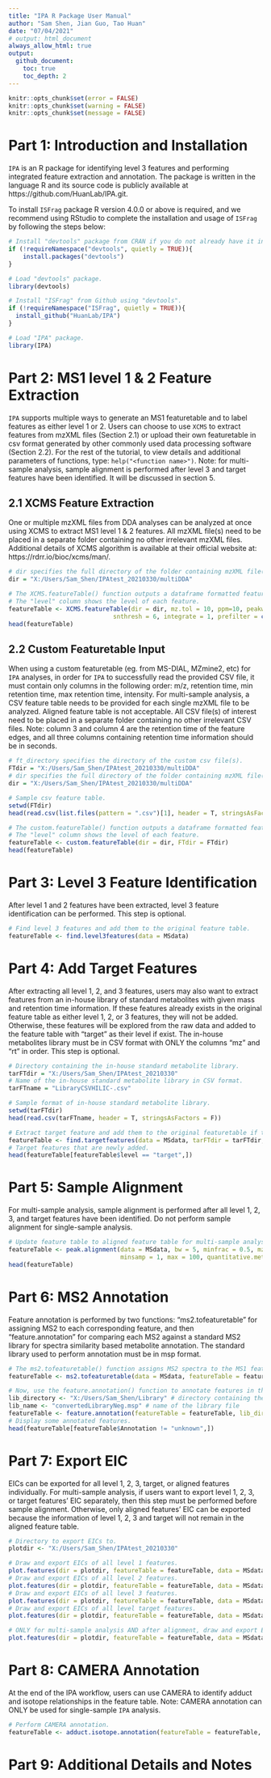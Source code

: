 ---
title: "IPA R Package User Manual"
author: "Sam Shen, Jian Guo, Tao Huan"
date: "07/04/2021"
# output: html_document
always_allow_html: true
output:
  github_document:
    toc: true
    toc_depth: 2
---

```{r setup, include=FALSE}
knitr::opts_chunk$set(error = FALSE)
knitr::opts_chunk$set(warning = FALSE)
knitr::opts_chunk$set(message = FALSE)
```

# Part 1: Introduction and Installation
`IPA` is an R package for identifying level 3 features and performing integrated feature extraction and annotation. The package is written in the language R and its source code is publicly available at https://github.com/HuanLab/IPA.git.

To install `ISFrag` package R version 4.0.0 or above is required, and we recommend using RStudio to complete the installation and usage of `ISFrag` by following the steps below:
```{r, eval=TRUE}
# Install "devtools" package from CRAN if you do not already have it installed.
if (!requireNamespace("devtools", quietly = TRUE)){
    install.packages("devtools")
}

# Load "devtools" package.
library(devtools)

# Install "ISFrag" from Github using "devtools".
if (!requireNamespace("ISFrag", quietly = TRUE)){
  install_github("HuanLab/IPA")
}

# Load "IPA" package.
library(IPA)
```

# Part 2: MS1 level 1 & 2 Feature Extraction
`IPA` supports multiple ways to generate an MS1 featuretable and to label features as either level 1 or 2. Users can choose to use `XCMS` to extract features from mzXML files (Section 2.1) or upload their own featuretable in csv format generated by other commonly used data processing software (Section 2.2). For the rest of the tutorial, to view details and additional parameters of functions, type: `help("<function name>")`. Note: for multi-sample analysis, sample alignment is performed after level 3 and target features have been identified. It will be discussed in section 5. 

## 2.1 XCMS Feature Extraction
One or multiple mzXML files from DDA analyses can be analyzed at once using XCMS to extract MS1 level 1 & 2 features. All mzXML file(s) need to be placed in a separate folder containing no other irrelevant mzXML files. Additional details of XCMS algorithm is available at their official website at: https://rdrr.io/bioc/xcms/man/.
```{r, eval=TRUE}
# dir specifies the full directory of the folder containing mzXML file(s).
dir = "X:/Users/Sam_Shen/IPAtest_20210330/multiDDA"

# The XCMS.featureTable() function outputs a dataframe formatted featuretable as well as an MSnbase object.
# The "level" column shows the level of each feature.
featureTable <- XCMS.featureTable(dir = dir, mz.tol = 10, ppm=10, peakwidth=c(5,20), mzdiff = 0.01,
                             snthresh = 6, integrate = 1, prefilter = c(3,100), noise = 100)
head(featureTable)
```

## 2.2 Custom Featuretable Input
When using a custom featuretable (eg. from MS-DIAL, MZmine2, etc) for `IPA` analyses, in order for `IPA` to successfully read the provided CSV file, it must contain only columns in the following order: m/z, retention time, min retention time, max retention time, intensity. For multi-sample analysis, a CSV feature table needs to be provided for each single mzXML file to be analyzed. Aligned feature table is not acceptable. All CSV file(s) of interest need to be placed in a separate folder containing no other irrelevant CSV files. Note: column 3 and column 4 are the retention time of the feature edges, and all three columns containing retention time information should be in seconds.
```{r, eval=TRUE}
# ft_directory specifies the directory of the custom csv file(s).
FTdir = "X:/Users/Sam_Shen/IPAtest_20210330/multiDDA"
# dir specifies the full directory of the folder containing mzXML file(s).
dir = "X:/Users/Sam_Shen/IPAtest_20210330/multiDDA"

# Sample csv feature table.
setwd(FTdir)
head(read.csv(list.files(pattern = ".csv")[1], header = T, stringsAsFactors = F))

# The custom.featureTable() function outputs a dataframe formatted featuretable as well as an MSnbase object.
# The "level" column shows the level of each feature.
featureTable <- custom.featureTable(dir = dir, FTdir = FTdir)
head(featureTable)
```

# Part 3: Level 3 Feature Identification
After level 1 and 2 features have been extracted, level 3 feature identification can be performed. This step is optional.
```{r, eval=TRUE}
# Find level 3 features and add them to the original feature table.
featureTable <- find.level3features(data = MSdata)
```

# Part 4: Add Target Features
After extracting all level 1, 2, and 3 features, users may also want to extract features from an in-house library of standard metabolites with given mass and retention time information. If these features already exists in the original feature table as either level 1, 2, or 3 features, they will not be added. Otherwise, these features will be explored from the raw data and added to the feature table with "target" as their level if exist. The in-house metabolites library must be in CSV format with ONLY the columns "mz" and "rt" in order. This step is optional.
```{r, eval=TRUE}
# Directory containing the in-house standard metabolite library.
tarFTdir = "X:/Users/Sam_Shen/IPAtest_20210330"
# Name of the in-house standard metabolite library in CSV format.
tarFTname = "LibraryCSVHILIC-.csv"

# Sample format of in-house standard metabolite library.
setwd(tarFTdir)
head(read.csv(tarFTname, header = T, stringsAsFactors = F))

# Extract target feature and add them to the original featuretable if they do no exist already.
featureTable <- find.targetfeatures(data = MSdata, tarFTdir = tarFTdir, tarFTname = tarFTname)
# Target features that are newly added.
head(featureTable[featureTable$level == "target",])
```

# Part 5: Sample Alignment
For multi-sample analysis, sample alignment is performed after all level 1, 2, 3, and target features have been identified. Do not perform sample alignment for single-sample analysis.
```{r, eval=TRUE}
# Update feature table to aligned feature table for multi-sample analysis.
featureTable <- peak.alignment(data = MSdata, bw = 5, minfrac = 0.5, mzwid = 0.015,
                               minsamp = 1, max = 100, quantitative.method = "maxo")
head(featureTable)
```

# Part 6: MS2 Annotation
Feature annotation is performed by two functions: "ms2.tofeaturetable" for assigning MS2 to each corresponding feature, and then "feature.annotation" for comparing each MS2 against a standard MS2 library for spectra similarity based metabolite annotation. The standard library used to perform annotation must be in msp format.
```{r, eval=TRUE}
# The ms2.tofeaturetable() function assigns MS2 spectra to the MS1 feature table. It returns a new feature table with additional columns containing MS2 fragment information.
featureTable <- ms2.tofeaturetable(data = MSdata, featureTable = featureTable)

# Now, use the feature.annotation() function to annotate features in the feature table against a standard database in msp format. This functions returns a feature table containing additional columns with annotation information.
lib_directory <- "X:/Users/Sam_Shen/Library" # directory containing the library file
lib_name <- "convertedLibraryNeg.msp" # name of the library file
featureTable <- feature.annotation(featureTable = featureTable, lib_directory = lib_directory, lib_name = lib_name, dp = 0.1)
# Display some annotated features.
head(featureTable[featureTable$Annotation != "unknown",])
```

# Part 7: Export EIC
EICs can be exported for all level 1, 2, 3, target, or aligned features individually. For multi-sample analysis, if users want to export level 1, 2, 3, or target features' EIC separately, then this step must be performed before sample alignment. Otherwise, only aligned features' EIC can be exported because the information of level 1, 2, 3 and target will not remain in the aligned feature table.
```{r, eval=FALSE}
# Directory to export EICs to.
plotdir <- "X:/Users/Sam_Shen/IPAtest_20210330"

# Draw and export EICs of all level 1 features.
plot.features(dir = plotdir, featureTable = featureTable, data = MSdata, plot.type = 1, smooth = 2)
# Draw and export EICs of all level 2 features.
plot.features(dir = plotdir, featureTable = featureTable, data = MSdata, plot.type = 2, smooth = 2)
# Draw and export EICs of all level 3 features.
plot.features(dir = plotdir, featureTable = featureTable, data = MSdata, plot.type = 3, smooth = 2)
# Draw and export EICs of all level target features.
plot.features(dir = plotdir, featureTable = featureTable, data = MSdata, plot.type = "target", smooth = 2)

# ONLY for multi-sample analysis AND after alignment, draw and export EICs of all aligned features.
plot.features(dir = plotdir, featureTable = featureTable, data = MSdata, plot.type = "multi", smooth = 2)
```

# Part 8: CAMERA Annotation
At the end of the IPA workflow, users can use CAMERA to identify adduct and isotope relationships in the feature table. Note: CAMERA annotation can ONLY be used for single-sample `IPA` analysis.
```{r, eval=FALSE}
# Perform CAMERA annotation.
featureTable <- adduct.isotope.annotation(featureTable = featureTable, data = MSdata, polarity = "negative")
```

# Part 9: Additional Details and Notes

